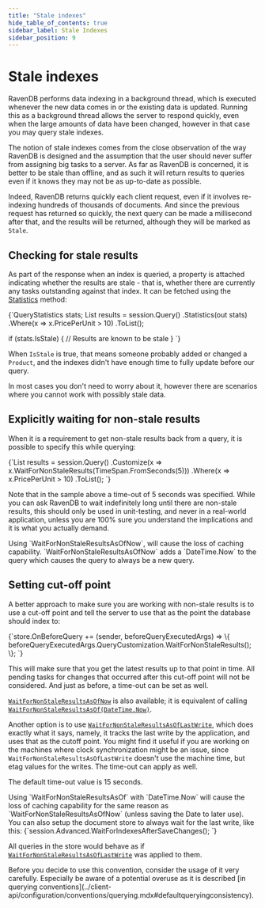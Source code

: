 ```yaml
---
title: "Stale indexes"
hide_table_of_contents: true
sidebar_label: Stale Indexes
sidebar_position: 9
---
```



# Stale indexes

RavenDB performs data indexing in a background thread, which is executed whenever the new data comes in or the existing data is updated. Running this as a background thread allows the server to respond quickly, even when the large amounts of data have been changed, however in that case you may query stale indexes.

The notion of stale indexes comes from the close observation of the way RavenDB is designed and the assumption that the user should never suffer from assigning big tasks to a server. As far as RavenDB is concerned, it is better to be stale than offline, and as such it will return results to queries even if it knows they may not be as up-to-date as possible.

Indeed, RavenDB returns quickly each client request, even if it involves re-indexing hundreds of thousands of documents. And since the previous request has returned so quickly, the next query can be made a millisecond after that, and the results will be returned, although they will be marked as `Stale`.

## Checking for stale results

As part of the response when an index is queried, a property is attached indicating whether the results are stale - that is, whether there are currently any tasks outstanding against that index. It can be fetched using the [Statistics](../client-api/session/querying/how-to-get-query-statistics.mdx) method:

<TabItem value="stale1" label="stale1">
<CodeBlock language="csharp">
{`QueryStatistics stats;
List<Product> results = session.Query<Product>()
    .Statistics(out stats)
    .Where(x => x.PricePerUnit > 10)
    .ToList();

if (stats.IsStale)
\{
    // Results are known to be stale
\}
`}
</CodeBlock>
</TabItem>

When `IsStale` is true, that means someone probably added or changed a `Product`, and the indexes didn't have enough time to fully update before our query.

In most cases you don't need to worry about it, however there are scenarios where you cannot work with possibly stale data.

## Explicitly waiting for non-stale results

When it is a requirement to get non-stale results back from a query, it is possible to specify this while querying:

<TabItem value="stale2" label="stale2">
<CodeBlock language="csharp">
{`List<Product> results = session.Query<Product>()
    .Customize(x => x.WaitForNonStaleResults(TimeSpan.FromSeconds(5)))
    .Where(x => x.PricePerUnit > 10)
    .ToList();
`}
</CodeBlock>
</TabItem>

Note that in the sample above a time-out of 5 seconds was specified. While you can ask RavenDB to wait indefinitely long until there are non-stale results, this should only be used in unit-testing, and never in a real-world application, unless you are 100% sure you understand the implications and it is what you actually demand.

<Admonition type="warning" title="Important" id="important" href="#important">
Using `WaitForNonStaleResultsAsOfNow`, will cause the loss of caching capability. `WaitForNonStaleResultsAsOfNow` adds a `DateTime.Now` to the query which causes the query to always be a new query.
</Admonition>

## Setting cut-off point

A better approach to make sure you are working with non-stale results is to use a cut-off point and tell the server to use that as the point the database should index to:

<TabItem value="stale3" label="stale3">
<CodeBlock language="csharp">
{`store.OnBeforeQuery += (sender, beforeQueryExecutedArgs) =>
\{
    beforeQueryExecutedArgs.QueryCustomization.WaitForNonStaleResults();
\};
`}
</CodeBlock>
</TabItem>

This will make sure that you get the latest results up to that point in time. All pending tasks for changes that occurred after this cut-off point will not be considered. And just as before, a time-out can be set as well.

[`WaitForNonStaleResultsAsOfNow`](../client-api/session/querying/how-to-customize-query.mdx#waitfornonstaleresultsasofnow) is also available; it is equivalent of calling [`WaitForNonStaleResultsAsOf(DateTime.Now)`](../client-api/session/querying/how-to-customize-query.mdx#waitfornonstaleresultsasof).

Another option is to use [`WaitForNonStaleResultsAsOfLastWrite`](../client-api/session/querying/how-to-customize-query.mdx#waitfornonstaleresultsasoflastwrite), which does exactly what it says, namely, it tracks the last write by the application, and uses that as the cutoff point. You might find it useful if you are working on the machines where clock synchronization might be an issue, since `WaitForNonStaleResultsAsOfLastWrite` doesn't use the machine time, but etag values for the writes. The time-out can apply as well.

The default time-out value is 15 seconds.

<Admonition type="danger" title="Warning" id="warning" href="#warning">
Using `WaitForNonStaleResultsAsOf` with `DateTime.Now` will cause the loss of caching capability for the same reason as `WaitForNonStaleResultsAsOfNow` (unless saving the Date to later use).
</Admonition>

<Admonition type="info" title="Convention" id="convention" href="#convention">
You can also setup the document store to always wait for the last write, like this:

<TabItem value="stale4" label="stale4">
<CodeBlock language="csharp">
{`session.Advanced.WaitForIndexesAfterSaveChanges();
`}
</CodeBlock>
</TabItem>

All queries in the store would behave as if [`WaitForNonStaleResultsAsOfLastWrite`](../client-api/session/querying/how-to-customize-query.mdx#waitfornonstaleresultsasoflastwrite) was applied to them.

<Admonition type="danger" title="Warning" id="warning" href="#warning">
Before you decide to use this convention, consider the usage of it very carefully. Especially be aware of a potential overuse as it is described [in querying conventions](../client-api/configuration/conventions/querying.mdx#defaultqueryingconsistency).
</Admonition>
</Admonition>



